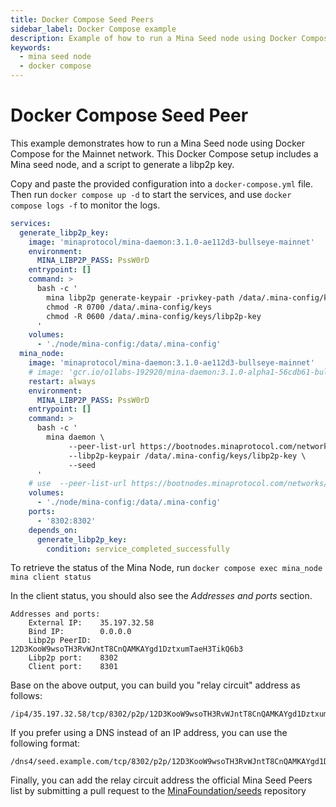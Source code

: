 ```yaml
---
title: Docker Compose Seed Peers
sidebar_label: Docker Compose example
description: Example of how to run a Mina Seed node using Docker Compose.
keywords:
  - mina seed node
  - docker compose
---
```


# Docker Compose Seed Peer

This example demonstrates how to run a Mina Seed node using Docker Compose for the Mainnet network. This Docker Compose setup includes a Mina seed node, and a script to generate a libp2p key.

Copy and paste the provided configuration into a `docker-compose.yml` file. Then run `docker compose up -d` to start the services, and use `docker compose logs -f` to monitor the logs.

```yaml
services:
  generate_libp2p_key:
    image: 'minaprotocol/mina-daemon:3.1.0-ae112d3-bullseye-mainnet'
    environment:
      MINA_LIBP2P_PASS: PssW0rD
    entrypoint: []
    command: >
      bash -c '
        mina libp2p generate-keypair -privkey-path /data/.mina-config/keys/libp2p-key
        chmod -R 0700 /data/.mina-config/keys
        chmod -R 0600 /data/.mina-config/keys/libp2p-key
      '
    volumes:
      - './node/mina-config:/data/.mina-config'
  mina_node:
    image: 'minaprotocol/mina-daemon:3.1.0-ae112d3-bullseye-mainnet'
    # image: 'gcr.io/o1labs-192920/mina-daemon:3.1.0-alpha1-56cdb61-bullseye-devnet' # Use this image for Devnet
    restart: always
    environment:
      MINA_LIBP2P_PASS: PssW0rD
    entrypoint: []
    command: >
      bash -c '
        mina daemon \
             --peer-list-url https://bootnodes.minaprotocol.com/networks/mainnet.txt \
             --libp2p-keypair /data/.mina-config/keys/libp2p-key \
             --seed
      '
    # use  --peer-list-url https://bootnodes.minaprotocol.com/networks/devnet.txt for Devnet
    volumes:
      - './node/mina-config:/data/.mina-config'
    ports:
      - '8302:8302'
    depends_on:
      generate_libp2p_key:
        condition: service_completed_successfully
```

To retrieve the status of the Mina Node, run `docker compose exec mina_node mina client status`

In the client status, you should also see the _Addresses and ports_ section.

```shell
Addresses and ports:
	External IP:    35.197.32.58
	Bind IP:        0.0.0.0
	Libp2p PeerID:  12D3KooW9wsoTH3RvWJntT8CnQAMKAYgd1DztxumTaeH3TikQ6b3
	Libp2p port:    8302
	Client port:    8301
```

Base on the above output, you can build you "relay circuit" address as follows:

```shell
/ip4/35.197.32.58/tcp/8302/p2p/12D3KooW9wsoTH3RvWJntT8CnQAMKAYgd1DztxumTaeH3TikQ6b3
```

If you prefer using a DNS instead of an IP address, you can use the following format:

```shell
/dns4/seed.example.com/tcp/8302/p2p/12D3KooW9wsoTH3RvWJntT8CnQAMKAYgd1DztxumTaeH3TikQ6b3
```

Finally, you can add the relay circuit address the official Mina Seed Peers list by submitting a pull request to the [MinaFoundation/seeds](https://github.com/MinaFoundation/seeds) repository
